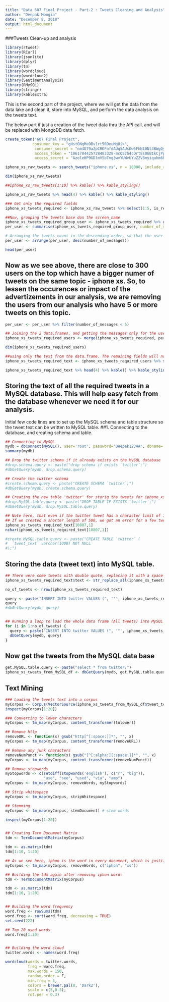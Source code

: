 ```yaml
---
title: "Data 607 Final Project - Part-2 : Tweets Cleaning and Analysis"
author: "Deepak Mongia"
date: "December 8, 2018"
output: html_document
---
```

###Tweets Clean-up and analysis
```r
library(rtweet)
library(RCurl)
library(jsonlite)
library(dplyr)
library(tm)
library(wordcloud)
library(wordcloud2)
library(SentimentAnalysis)
library(RMySQL)
library(stringr)
library(kableExtra)
```

This is the second part of the project, where we will get the data from the data lake and clean it, store into MySQL, and perform the data analysis on the tweets text.

The below part if just a creation of the tweet data thru the API call, and will be replaced with MongoDB data fetch.
```r
create_token("607 Final Project",
            consumer_key = "gHstONqMeOBv1rt5RDeuMgUik",
             consumer_secret = "nm4D79aZpCRKFnfdAUq5AUsKw6FhN10Nl4BWgQykq9CIWHd0Ho",
             access_token = "1061784425728483328-mcQS7h4cQrt8s0GB1kCjPp8aGda3Kt",
             access_secret = "AzoleHP9GDlmV5bTmg3wvYUWvUYuZ2V8myiqukm6hAHoK")

iphone_xs_raw_tweets <- search_tweets("iphone xs", n = 18000, include_rts = FALSE, retryonratelimit = TRUE, lang = "en")

dim(iphone_xs_raw_tweets)

##iphone_xs_raw_tweets[1:10] %>% kable() %>% kable_styling()
```

```r
iphone_xs_raw_tweets %>% head(4) %>% kable() %>% kable_styling()

### Get only the required fields
iphone_xs_tweets_required <- iphone_xs_raw_tweets %>% select(1:5, is_retweet, lang, status_url, location)

##Now, grouping the tweets base don the screen_name
iphone_xs_tweets_required_group_user <- iphone_xs_tweets_required %>% group_by(screen_name)
per_user <- summarise(iphone_xs_tweets_required_group_user, number_of_messages=n())

# Arranging the tweets count in the descending order, so that the user (screen_name) with the highest count is on the top.
per_user <- arrange(per_user, desc(number_of_messages))

head(per_user)

```

## Now as we see above, there are close to 300 users on the top which have a bigger numer of tweets on the same topic - iphone xs. So, to lessen the occurences or impact of the advertizements in our analysis, we are removing the users from our analysis who have 5 or more tweets on this topic.

```r
per_user <- per_user %>% filter(number_of_messages < 5)

## Joining the 2 data.frames, and getting the messages only for the users with screen names having 4 or fewer messages count
iphone_xs_tweets_required_users <- merge(iphone_xs_tweets_required, per_user, by="screen_name")

dim(iphone_xs_tweets_required_users)

##using only the text from the data.frame. The remaining fields will not be required, for further steps. Hence droping them.
iphone_xs_tweets_required_text <- iphone_xs_tweets_required_users %>% select(5)

iphone_xs_tweets_required_text %>% head(4) %>% kable() %>% kable_styling()
```

## Storing the text of all the required tweets in a MySQL database. This will help easy fetch from the database whenever we need it for our analysis.
Initial few code lines are to set up the MySQL schema and table structure so the tweet text can be written to MySQL table.
##1. Connecting to the database, and creating schema and table.
```r
## Connecting to MySQL
mydb = dbConnect(MySQL(), user='root', password='Deepak1234#', dbname='twitter', host='localhost')
summary(mydb)

## Drop the twitter schema if it already exists on the MySQL database
#drop.schema.query <- paste("drop schema if exists `twitter`;")
#dbGetQuery(mydb, drop.schema.query)

## Create the twitter schema
#create.schema.query <- paste("CREATE SCHEMA `twitter`;")
#dbGetQuery(mydb, create.schema.query)

## Creating the new table 'twitter' for storig the tweets for iphone_xs
#drop.MySQL.table.query <- paste("DROP TABLE IF EXISTS `twitter`;")
#dbGetQuery(mydb, drop.MySQL.table.query)

## Note here, that even if the twitter tweet has a character limit of 140 characters, but there are some tweets which have refernces to multiple users making the actual character count bigger. The user names refered using @ are not counted in the tweet character length count. Hence, to be on a safer side, we have created the tweet_text of length 1000.
## If we created a shorter length of 500, we got an error for a few tweets which actually became more than 500 characters due to references to multiple users.
iphone_xs_tweets_required_text[10807,1]
nchar(iphone_xs_tweets_required_text[10807,1])

#create.MySQL.table.query <- paste("CREATE TABLE `twitter` (
#  `tweet_text` varchar(1000) NOT NULL
#);")

```

## Storing the data (tweet text) into MySQL table.
```r
## There were some tweets with double quote, replacing it with a space to avoid any error while interting into MySQL
iphone_xs_tweets_required_text$text <- str_replace_all(iphone_xs_tweets_required_text$text, '"', ' ')

no_of_tweets <- nrow(iphone_xs_tweets_required_text)

query <- paste("INSERT INTO twitter VALUES (", '"', iphone_xs_tweets_required_text[1,], '")', collapse = '')
query
#dbGetQuery(mydb, query)


## Running a loop to load the whole data frame (All tweets) into MySQL table
for (i in 1:no_of_tweets) {
  query <- paste("INSERT INTO twitter VALUES (", '"', iphone_xs_tweets_required_text[i,], '")', collapse = '')
  dbGetQuery(mydb, query)
}

```

## Now get the tweets from the MySQL data base
```r
get.MySQL.table.query <- paste("select * from twitter;")
iphone_xs_tweets_from_MySQL_df <- dbGetQuery(mydb, get.MySQL.table.query)

```

## Text Mining
```r
### Loading the tweets text into a corpus
myCorpus <- Corpus(VectorSource(iphone_xs_tweets_from_MySQL_df$tweet_text))
inspect(myCorpus[1:20])

### Converting to lower characters
myCorpus <- tm_map(myCorpus, content_transformer(tolower))

## Remove http
removeURL <- function(x) gsub("http[^[:space:]]*", "", x)
myCorpus <- tm_map(myCorpus, content_transformer(removeURL))

## Remove any junk characters
removeNumPunct <- function(x) gsub("[^[:alpha:][:space:]]*", "", x)
myCorpus <- tm_map(myCorpus, content_transformer(removeNumPunct))

## Remove stopwords
myStopwords <- c(setdiff(stopwords('english'), c("r", "big")),
                 "use", "see", "used", "via", "amp")
myCorpus <- tm_map(myCorpus, removeWords, myStopwords)

## Strip whitespace
myCorpus <- tm_map(myCorpus, stripWhitespace)

## Stemming
myCorpus <- tm_map(myCorpus, stemDocument) # stem words

inspect(myCorpus[1:20])


## Creating Term Document Matrix
tdm <- TermDocumentMatrix(myCorpus)

tdm <- as.matrix(tdm)
tdm[1:10, 1:20]

## As we see here, iphon is the word in every document, which is justified, as we searched for iphone xs. Hence we will remove this term - iphon, as it does not solve any purpose here, as it will be present in all the tweets fetched.
myCorpus <- tm_map(myCorpus, removeWords, c("iphon", "xs"))

## Building the tdm again after removing iphon word:
tdm <- TermDocumentMatrix(myCorpus)

tdm <- as.matrix(tdm)
tdm[1:10, 1:20]


## Building the word frequency
word.freq <- rowSums(tdm)
word.freq <- sort(word.freq, decreasing = TRUE)
set.seed(222)

## Top 20 used words
word.freq[1:20]


## Building the word cloud
twitter.words <- names(word.freq)

wordcloud(words = twitter.words, 
          freq = word.freq,
          max.words = 150,
          random.order = F,
          min.freq = 5,
          colors = brewer.pal(8, 'Dark2'),
          scale = c(5,0.3),
          rot.per = 0.3)

```
